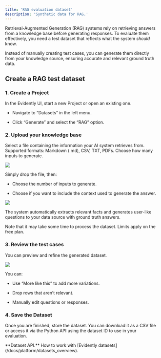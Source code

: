 ```yaml
---
title: 'RAG evaluation dataset'
description: 'Synthetic data for RAG.'
---
```


Retrieval-Augmented Generation (RAG) systems rely on retrieving answers from a knowledge base before generating responses. To evaluate them effectively, you need a test dataset that reflects what the system *should* know.

Instead of manually creating test cases, you can generate them directly from your knowledge source, ensuring accurate and relevant ground truth data.

## Create a RAG test dataset

### 1. Create a Project

In the Evidently UI, start a new Project or open an existing one.

* Navigate to “Datasets” in the left menu.

* Click “Generate” and select the “RAG” option.

### 2. Upload your knowledge base

Select a file containing the information your AI system retrieves from. Supported formats: Markdown (.md), CSV, TXT, PDFs. Choose how many inputs to generate.

![](/images/synthetic/synthetic_data_inputs_example_upload.png)

Simply drop the file, then:

* Choose the number of inputs to generate.

* Choose if you want to include the context used to generate the answer.

![](/images/synthetic/synthetic_data_inputs_example_upload2.png)

The system automatically extracts relevant facts and generates user-like questions to your data source with ground truth answers.

<Info>
  Note that it may take some time to process the dataset. Limits apply on the free plan.
</Info>

### 3. Review the test cases

You can preview and refine the generated dataset.

![](/images/synthetic/synthetic_data_rag_example_result.png)

You can:

* Use “More like this” to add more variations.

* Drop rows that aren’t relevant.

* Manually edit questions or responses.

### 4. Save the Dataset

Once you are finished, store the dataset. You can download it as a CSV file or access it via the Python API using the dataset ID to use in your evaluation.

<Info>
  **Dataset API.** How to work with [Evidently datasets](/docs/platform/datasets_overview).
</Info>